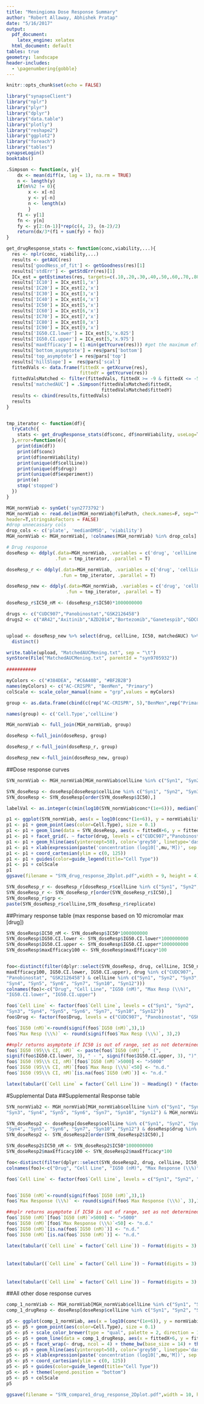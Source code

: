 ```yaml
---
title: "Meningioma Dose Response Summary"
author: "Robert Allaway, Abhishek Pratap"
date: "5/16/2017"
output:
  pdf_document:
    latex_engine: xelatex
  html_document: default
tables: true
geometry: landscape
header-includes: 
  - \pagenumbering{gobble}
---
```


```r
knitr::opts_chunk$set(echo = FALSE)
```

```r
library("synapseClient")
library("nplr")
library("plyr")
library("dplyr")
library("data.table")
library("plotly")
library("reshape2")
library("ggplot2")
library("foreach")
library("tables")
synapseLogin()
booktabs()
```

```r

.Simpson <- function(x, y){
    dx <- mean(diff(x, lag = 1), na.rm = TRUE)
    n <- length(y)
    if(n%%2 != 0){
        x <- x[-n]
        y <- y[-n]
        n <- length(x)
        }
    f1 <- y[1]
    fn <- y[n]
    fy <- y[2:(n-1)]*rep(c(4, 2), (n-2)/2)
    return(dx/3*(f1 + sum(fy) + fn))
}

get_drugResponse_stats <- function(conc,viability,...){
  res <- nplr(conc, viability,...)
  results <- getAUC(res)
  results['goodNess_of_fit'] <- getGoodness(res)[1]
  results['stdErr'] <- getStdErr(res)[1]
  ICx_est = getEstimates(res, targets=c(.10,.20,.30,.40,.50,.60,.70,.80,.90), conf.level = 0.95)
  results['IC10'] = ICx_est[1,'x']
  results['IC20'] = ICx_est[2,'x']
  results['IC30'] = ICx_est[3,'x']
  results['IC40'] = ICx_est[4,'x']
  results['IC50'] = ICx_est[5,'x']
  results['IC60'] = ICx_est[6,'x']
  results['IC70'] = ICx_est[7,'x']
  results['IC80'] = ICx_est[8,'x']
  results['IC90'] = ICx_est[9,'x']
  results['IG50.CI.lower'] = ICx_est[5,'x.025']
  results['IG50.CI.upper'] = ICx_est[5,'x.975']
  results['maxEfficacy'] = (1-min(getYcurve(res))) #get the maximum efficacy of the drug
  results['bottom_asymptote'] = res@pars['bottom']
  results['top_asymptote'] = res@pars['top']
  results['hillSlope'] =  res@pars['scal']
  fittedVals <- data.frame(fittedX = getXcurve(res),
                           fittedY = getYcurve(res))
  fittedValsMatched <- filter(fittedVals, fittedX >= -9 & fittedX <= -5)
  results['matchedAUC'] = .Simpson(fittedValsMatched$fittedX,
                                   fittedValsMatched$fittedY)
  results <- cbind(results,fittedVals)
  results
}


tmp_iterator <- function(df){
  tryCatch({
    stats <- get_drugResponse_stats(df$conc, df$normViability, useLog=T)
  },error=function(e){
    print(dim(df))
    print(df$conc)
    print(df$normViability)
    print(unique(df$cellLine))
    print(unique(df$drug))
    print(unique(df$experiment))
    print(e)
    stop('stopped')
  })
}

MGH_normViab <- synGet('syn2773792')
MGH_normViab <- read.delim(MGH_normViab@filePath, check.names=F, sep="\t",
header=T,stringsAsFactors = FALSE)
#drop unnecassary cols
drop_cols <- c('plate', 'medianDMSO', 'viability')
MGH_normViab <- MGH_normViab[, !colnames(MGH_normViab) %in% drop_cols]

# Drug response
doseResp <- ddply(.data=MGH_normViab, .variables = c('drug', 'cellLine', 'experiment'),
                  .fun = tmp_iterator, .parallel = T)

doseResp_r <- ddply(.data=MGH_normViab, .variables = c('drug', 'cellLine','experiment','replicate'),
                    .fun = tmp_iterator, .parallel = T)

doseResp_new <- ddply(.data=MGH_normViab, .variables = c('drug', 'cellLine'),
                      .fun = tmp_iterator, .parallel = T)

doseResp_r$IC50_nM <- (doseResp_r$IC50)*1000000000

drugs <- c("CUDC907","Panobinostat","GSK2126458")
drugs2 <- c("AR42","Axitinib","AZD2014","Bortezomib","Ganetespib","GDC0941","GDC0980","Vorinostat")


upload <- doseResp_new %>% select(drug, cellLine, IC50, matchedAUC) %>% 
  distinct()

write.table(upload, "MatchedAUCMening.txt", sep = "\t")
synStore(File("MatchedAUCMening.txt", parentId = "syn9705932"))
         
###########

myColors <- c("#384DEA", "#C6A40B", "#BF2B2B")
names(myColors) <- c("AC-CRISPR", "BenMen", "Primary")
colScale <- scale_color_manual(name = "grp",values = myColors)

group <- as.data.frame(cbind(c(rep("AC-CRISPR", 5),"BenMen",rep("Primary",3)), c("Syn1", "Syn2", "Syn3", "Syn4", "Syn5", "Syn6", "Syn7", "Syn10", "Syn12"))) 

names(group) <- c('Cell.Type','cellLine')

MGH_normViab <- full_join(MGH_normViab, group)

doseResp <-full_join(doseResp, group)

doseResp_r <-full_join(doseResp_r, group)

doseResp_new <-full_join(doseResp_new, group)

```

##Dose response curves

```r
SYN_normViab <- MGH_normViab[MGH_normViab$cellLine %in% c("Syn1", "Syn2", "Syn3", "Syn4", "Syn5", "Syn6", "Syn7", "Syn10", "Syn12") & MGH_normViab$drug %in% drugs,]

SYN_doseResp <- doseResp[doseResp$cellLine %in% c("Syn1", "Syn2", "Syn3", "Syn4", "Syn5", "Syn6", "Syn7", "Syn10", "Syn12") & doseResp$drug %in% drugs,]
SYN_doseResp <- SYN_doseResp[order(SYN_doseResp$IC50),]

labelVal <- as.integer(c(min(log10(SYN_normViab$conc*(1e+6))), median(log10(SYN_normViab$conc*(1e+6))), max(log10(SYN_normViab$conc*(1e+6)))))

p1 <- ggplot(SYN_normViab, aes(x = log10(conc*(1e+6)), y = normViability*100))
p1 <- p1 + geom_point(aes(color=Cell.Type), size = 0.1)
p1 <- p1 + geom_line(data = SYN_doseResp, aes(x = fittedX+6, y = fittedY*100, colour = Cell.Type, group = cellLine))
p1 <- p1 + facet_grid(. ~ factor(drug, levels = c("CUDC907","Panobinostat","GSK2126458"))) + theme_bw(base_size = 15)
p1 <- p1 + geom_hline(aes(yintercept=50), color='grey50', linetype='dashed')
p1 <- p1 + xlab(expression(paste('concentration (log10[',mu,'M])', sep = ""))) + ylab('cell viability %')
p1 <- p1 + coord_cartesian(ylim = c(0, 125))
p1 <- p1 + guides(color=guide_legend(title="Cell Type"))
p1 <- p1 + colScale
p1
ggsave(filename = "SYN_drug_response_2Dplot.pdf",width = 9, height = 4)
```

```r
SYN_doseResp_r <- doseResp_r[doseResp_r$cellLine %in% c("Syn1", "Syn2", "Syn3", "Syn4", "Syn5", "Syn6", "Syn7", "Syn10", "Syn12") & doseResp_r$drug %in% drugs,]
SYN_doseResp_r <- SYN_doseResp_r[order(SYN_doseResp_r$IC50),]
SYN_doseResp_r$grp <-
paste(SYN_doseResp_r$cellLine,SYN_doseResp_r$replicate)
```

##Primary response table (max response based on 10 micromolar max [drug])

```r
SYN_doseResp$IC50_nM <- SYN_doseResp$IC50*1000000000
SYN_doseResp$IG50.CI.lower <- SYN_doseResp$IG50.CI.lower*1000000000
SYN_doseResp$IG50.CI.upper <- SYN_doseResp$IG50.CI.upper*1000000000
SYN_doseResp$maxEfficacy100 <- SYN_doseResp$maxEfficacy*100


foo<-distinct(filter(dplyr::select(SYN_doseResp, drug, cellLine, IC50_nM,
maxEfficacy100, IG50.CI.lower, IG50.CI.upper), drug %in% c("CUDC907",
"Panobinostat", "GSK2126458") & cellLine %in% c("Syn1", "Syn2", "Syn3",
"Syn4", "Syn5", "Syn6", "Syn7", "Syn10", "Syn12")))
colnames(foo)<-c("Drug", "Cell Line", "IG50 (nM)", "Max Resp (\\%)",
"IG50.CI.lower", "IG50.CI.upper")

foo$`Cell Line` <- factor(foo$`Cell Line`, levels = c("Syn1", "Syn2",
"Syn3", "Syn4", "Syn5", "Syn6", "Syn7", "Syn10", "Syn12"))
foo$Drug <- factor(foo$Drug, levels = c("CUDC907", "Panobinostat", "GSK2126458"))

foo$`IG50 (nM)`<-round(signif(foo$`IG50 (nM)`,3),1)
foo$`Max Resp (\\%)` <- round(signif(foo$`Max Resp (\\%)`, 3),2)

##nplr returns asymptote if IC50 is out of range, set as not determined for more accuracy
foo$`IG50 (95\\% CI, nM)` <- paste(foo$`IG50 (nM)`, " (",
signif(foo$IG50.CI.lower, 3), " - ", signif(foo$IG50.CI.upper, 3), ")", sep = "")
foo$`IG50 (95\\% CI, nM)`[foo$`IG50 (nM)`>5000] <- ">5000"
foo$`IG50 (95\\% CI, nM)`[foo$`Max Resp (\\%)`<50] <- "n.d."
foo$`IG50 (95\\% CI, nM)`[is.na(foo$`IG50 (nM)`)] <- "n.d."

latex(tabular((`Cell Line` = factor(`Cell Line`)) ~ Heading() * (factor(Drug)) * Heading() * identity * (`IG50 (95\\% CI, nM)` + `Max Resp (\\%)`), data = foo %>% filter(Drug %in% c("CUDC907", "Panobinostat", "GSK2126458"))))
```
#Supplemental Data
##Supplemental Response table

```r

SYN_normViab2 <- MGH_normViab[MGH_normViab$cellLine %in% c("Syn1", "Syn2",
"Syn3", "Syn4", "Syn5", "Syn6", "Syn7", "Syn10", "Syn12") & MGH_normViab$drug %in% drugs2,]

SYN_doseResp2 <- doseResp[doseResp$cellLine %in% c("Syn1", "Syn2", "Syn3",
"Syn4", "Syn5", "Syn6", "Syn7", "Syn10", "Syn12") & doseResp$drug %in% drugs2,]
SYN_doseResp2 <- SYN_doseResp2[order(SYN_doseResp2$IC50),]

SYN_doseResp2$IC50_nM <- SYN_doseResp2$IC50*1000000000
SYN_doseResp2$maxEfficacy100 <- SYN_doseResp2$maxEfficacy*100

foo<-distinct(filter(dplyr::select(SYN_doseResp2, drug, cellLine, IC50_nM, maxEfficacy100), drug %in% drugs2 & cellLine %in% c("Syn1", "Syn2", "Syn3", "Syn4", "Syn5", "Syn6", "Syn7", "Syn10", "Syn12")))
colnames(foo)<-c("Drug", "Cell Line", "IG50 (nM)", "Max Response (\\%)")

foo$`Cell Line` <- factor(foo$`Cell Line`, levels = c("Syn1", "Syn2", "Syn3", "Syn4", "Syn5", "Syn6", "Syn7", "Syn10", "Syn12"))


foo$`IG50 (nM)`<-round(signif(foo$`IG50 (nM)`,3),1)
foo$`Max Response (\\%)` <- round(signif(foo$`Max Response (\\%)`, 3),1)

##nplr returns asymptote if IC50 is out of range, set as not determined for more accuracy
foo$`IG50 (nM)`[foo$`IG50 (nM)`>5000] <- ">5000"
foo$`IG50 (nM)`[foo$`Max Response (\\%)`<50] <- "n.d."
foo$`IG50 (nM)`[is.na(foo$`IG50 (nM)`)] <- "n.d."
foo$`IG50 (nM)`[is.na(foo$`IG50 (nM)`)] <- "n.d."

latex(tabular((`Cell Line` = factor(`Cell Line`)) ~ Format(digits = 3) * Heading() * (factor(Drug)) * Heading() * identity * (`IG50 (nM)` +  `Max Response (\\%)`), data = foo %>% filter(Drug %in% c("AR42", "Axitinib", "AZD2014"))))
```
######
```r
latex(tabular((`Cell Line` = factor(`Cell Line`)) ~ Format(digits = 3) * Heading() * (factor(Drug)) * Heading() * identity * (`IG50 (nM)` +  `Max Response (\\%)`), data = foo %>% filter(Drug %in% c("Bortezomib","Ganetespib","GDC0941"))))
```
######
```r
latex(tabular((`Cell Line` = factor(`Cell Line`)) ~ Format(digits = 3) * Heading() * (factor(Drug)) * Heading() * identity * (`IG50 (nM)` +  `Max Response (\\%)`), data = foo %>% filter(Drug %in% c("GDC0980", "Vorinostat"))))
```

##All other dose response curves

```r
comp_1_normViab <- MGH_normViab[MGH_normViab$cellLine %in% c("Syn1", "Syn2", "Syn3", "Syn4", "Syn5", "Syn6", "Syn7", "Syn10", "Syn12")  & MGH_normViab$drug %in% drugs2,]
comp_1_drugResp <- doseResp[doseResp$cellLine %in% c("Syn1", "Syn2", "Syn3", "Syn4", "Syn5", "Syn6", "Syn7", "Syn10", "Syn12") & doseResp$drug %in% drugs2,]

p5 <- ggplot(comp_1_normViab, aes(x = log10(conc*(1e+6)), y = normViability*100))
p5 <- p5 + geom_point(aes(color=Cell.Type), size = 0.1)
p5 <- p5 + scale_color_brewer(type = "qual", palette = 2, direction = 1)
p5 <- p5 + geom_line(data = comp_1_drugResp, aes(x = fittedX+6, y = fittedY*100,  colour = Cell.Type, group = cellLine))
p5 <- p5 + facet_wrap(~ drug, ncol = 4) + theme_bw(base_size = 14) + theme(legend.position=c(0.9,0.2))
p5 <- p5 + geom_hline(aes(yintercept=50), color='grey50', linetype='dashed')
p5 <- p5 + xlab(expression(paste('concentration (log10[',mu,'M])', sep = ""))) + ylab('cell viability %')
p5 <- p5 + coord_cartesian(ylim = c(0, 125))
p5 <- p5 + guides(color=guide_legend(title="Cell Type"))
p5 <- p5 + theme(legend.position = "bottom")
p5 <- p5 + colScale
p5

ggsave(filename = "SYN_compare1_drug_response_2Dplot.pdf",width = 10, height = 8)
```
